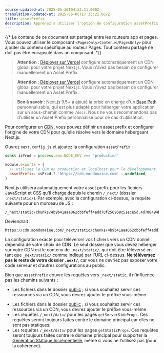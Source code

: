 ```yaml
---
source-updated-at: 2025-05-16T04:52:11.000Z
translation-updated-at: 2025-06-06T17:33:21.067Z
title: assetPrefix
description: Apprenez à utiliser l'option de configuration assetPrefix pour configurer votre CDN.
---
```


{/* Le contenu de ce document est partagé entre les routeurs app et pages. Vous pouvez utiliser le composant `<PagesOnly>Contenu</PagesOnly>` pour ajouter du contenu spécifique au routeur Pages. Tout contenu partagé ne doit pas être encapsulé dans un composant. */}

<AppOnly>

> **Attention** : [Déployer sur Vercel](/docs/app/building-your-application/deploying) configure automatiquement un CDN global pour votre projet Next.js.
> Vous n'avez pas besoin de configurer manuellement un Asset Prefix.

</AppOnly>

<PagesOnly>

> **Attention** : [Déployer sur Vercel](/docs/pages/building-your-application/deploying) configure automatiquement un CDN global pour votre projet Next.js.
> Vous n'avez pas besoin de configurer manuellement un Asset Prefix.

</PagesOnly>

> **Bon à savoir** : Next.js 9.5+ a ajouté la prise en charge d'un [Base Path](/docs/app/api-reference/next-config-js/basePath) personnalisable, qui est plus adapté pour héberger votre application sur un sous-chemin comme `/docs`.
> Nous ne vous recommandons pas d'utiliser un Asset Prefix personnalisé pour ce cas d'utilisation.

Pour configurer un [CDN](https://fr.wikipedia.org/wiki/R%C3%A9seau_de_diffusion_de_contenu), vous pouvez définir un asset prefix et configurer l'origine de votre CDN pour qu'elle résolve vers le domaine hébergeant Next.js.

Ouvrez `next.config.js` et ajoutez la configuration `assetPrefix` :

```js filename="next.config.js"
const isProd = process.env.NODE_ENV === 'production'

module.exports = {
  // Utilisez le CDN en production et localhost pour le développement.
  assetPrefix: isProd ? 'https://cdn.mondomaine.com' : undefined,
}
```

Next.js utilisera automatiquement votre asset prefix pour les fichiers JavaScript et CSS qu'il charge depuis le chemin `/_next/` (dossier `.next/static/`). Par exemple, avec la configuration ci-dessus, la requête suivante pour un morceau de JS :

```
/_next/static/chunks/4b9b41aaa062cbbfeff4add70f256968c51ece5d.4d708494b3aed70c04f0.js
```

Deviendrait :

```
https://cdn.mondomaine.com/_next/static/chunks/4b9b41aaa062cbbfeff4add70f256968c51ece5d.4d708494b3aed70c04f0.js
```

La configuration exacte pour téléverser vos fichiers vers un CDN donné dépendra de votre choix de CDN. Le seul dossier que vous devez héberger sur votre CDN est le contenu de `.next/static/`, qui doit être téléversé en tant que `_next/static/` comme indiqué par l'URL ci-dessus. **Ne téléversez pas le reste de votre dossier `.next/`**, car vous ne devriez pas exposer votre code serveur et d'autres configurations au public.

Bien que `assetPrefix` couvre les requêtes vers `_next/static`, il n'influence pas les chemins suivants :

<AppOnly>

- Les fichiers dans le dossier [public](/docs/app/building-your-application/optimizing/static-assets) ; si vous souhaitez servir ces ressources via un CDN, vous devrez ajouter le préfixe vous-même

</AppOnly>

<PagesOnly>

- Les fichiers dans le dossier [public](/docs/pages/building-your-application/optimizing/static-assets) ; si vous souhaitez servir ces ressources via un CDN, vous devrez ajouter le préfixe vous-même
- Les requêtes `/_next/data/` pour les pages `getServerSideProps`. Ces requêtes seront toujours faites contre le domaine principal car elles ne sont pas statiques.
- Les requêtes `/_next/data/` pour les pages `getStaticProps`. Ces requêtes seront toujours faites contre le domaine principal pour supporter la [Génération Statique Incrémentielle](/docs/pages/building-your-application/data-fetching/incremental-static-regeneration), même si vous ne l'utilisez pas (pour la cohérence).

</PagesOnly>
